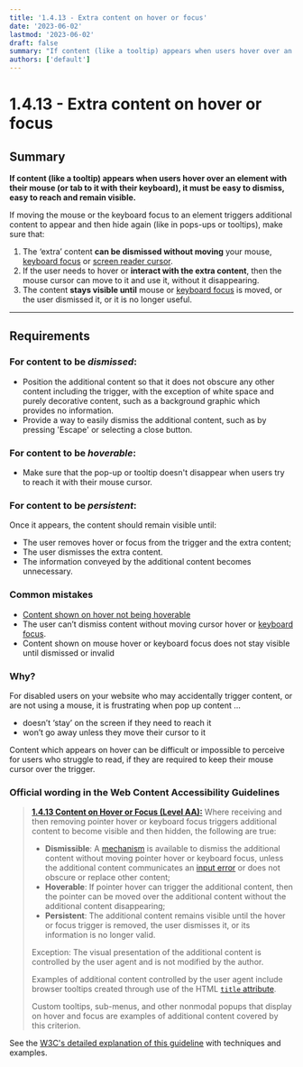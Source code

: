 ```yaml
---
title: '1.4.13 - Extra content on hover or focus'
date: '2023-06-02'
lastmod: '2023-06-02'
draft: false
summary: "If content (like a tooltip) appears when users hover over an element with their mouse (or tab to it with their keyboard), it must be easy to dismiss, easy to reach and remain visible."
authors: ['default']
---
```


# 1.4.13 - Extra content on hover or focus

## Summary

**If content (like a tooltip) appears when users hover over an element with their mouse (or tab to it with their keyboard), it must be easy to dismiss, easy to reach and remain visible.**

If moving the mouse or the keyboard focus to an element triggers additional content to appear and then hide again (like in pops-ups or tooltips), make sure that:

1. The ‘extra’ content **can be dismissed without moving** your mouse, [keyboard focus](/playbook/definitions#keyboard-focus) or [screen reader cursor](https://www.youtube.com/watch?v=Jao3s_CwdRU&list=PLNYkxOF6rcICWx0C9LVWWVqvHlYJyqw7g&index=10&t=2m04s).
2. If the user needs to hover or **interact with the extra content**, then the mouse cursor can move to it and use it, without it disappearing.
3. The content **stays visible until** mouse or [keyboard focus](/playbook/definitions#keyboard-focus) is moved, or the user dismissed it, or it is no longer useful.

---

## Requirements

### For content to be *dismissed*:

* Position the additional content so that it does not obscure any other content including the trigger, with the exception of white space and purely decorative content, such as a background graphic which provides no information.
* Provide a way to easily dismiss the additional content, such as by pressing 'Escape' or selecting a close button.

### For content to be *hoverable*:

* Make sure that the pop-up or tooltip doesn't disappear when users try to reach it with their mouse cursor.

### For content to be *persistent*:

Once it appears, the content should remain visible until:

* The user removes hover or focus from the trigger and the extra content;
* The user dismisses the extra content.
* The information conveyed by the additional content becomes unnecessary.

### Common mistakes

* [Content shown on hover not being hoverable](https://www.w3.org/WAI/WCAG21/Techniques/failures/F95)
* The user can’t dismiss content without moving cursor hover or [keyboard focus](/playbook/definitions#keyboard-focus).
* Content shown on mouse hover or keyboard focus does not stay visible until dismissed or invalid

### Why?

For disabled users on your website who may accidentally trigger content, or are not using a mouse, it is frustrating when pop up content ...
* doesn’t ‘stay’ on the screen if they need to reach it
* won’t go away unless they move their cursor to it

Content which appears on hover can be difficult or impossible to perceive for users who struggle to read, if they are required to keep their mouse cursor over the trigger.

### Official wording in the Web Content Accessibility Guidelines

> [**1.4.13 Content on Hover or Focus (Level AA):**](https://www.w3.org/WAI/WCAG21/Understanding/content-on-hover-or-focus.html) Where receiving and then removing pointer hover or keyboard focus triggers additional content to become visible and then hidden, the following are true:
>
> * **Dismissible**: A [mechanism](https://www.w3.org/WAI/WCAG21/Understanding/content-on-hover-or-focus.html#dfn-mechanism) is available to dismiss the additional content without moving pointer hover or keyboard focus, unless the additional content communicates an [input error](https://www.w3.org/WAI/WCAG21/Understanding/content-on-hover-or-focus.html#dfn-input-error) or does not obscure or replace other content;
> * **Hoverable**: If pointer hover can trigger the additional content, then the pointer can be moved over the additional content without the additional content disappearing;
> * **Persistent**: The additional content remains visible until the hover or focus trigger is removed, the user dismisses it, or its information is no longer valid.
>
> Exception: The visual presentation of the additional content is controlled by the user agent and is not modified by the author.
>
> Examples of additional content controlled by the user agent include browser tooltips created through use of the HTML [`title` attribute](https://www.w3.org/TR/html/dom.html#the-title-attribute).
>
> Custom tooltips, sub-menus, and other nonmodal popups that display on hover and focus are examples of additional content covered by this criterion.

See the [W3C's detailed explanation of this guideline](https://www.w3.org/WAI/WCAG21/Understanding/content-on-hover-or-focus.html) with techniques and examples.
